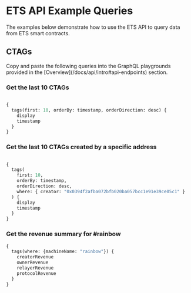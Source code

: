 
# ETS API Example Queries

The examples below demonstrate how to use the ETS API to query data from ETS smart contracts.

## CTAGs

<Callout type="tip">
Copy and paste the following queries into the GraphQL playgrounds provided in the [Overview](/docs/api/intro#api-endpoints) section.
</Callout>

### Get the last 10 CTAGs
```graphql

{
  tags(first: 10, orderBy: timestamp, orderDirection: desc) {
    display
    timestamp
  }
}

```

### Get the last 10 CTAGs created by a specific address
```graphql

{
  tags(
    first: 10,
    orderBy: timestamp,
    orderDirection: desc,
    where: { creator: "0x0394f2afba072bfb020ba057bcc1e91e39ce05c1" }
  ) {
    display
    timestamp
  }
}
```

### Get the revenue summary for #rainbow
```graphql
{
  tags(where: {machineName: "rainbow"}) {
    creatorRevenue
    ownerRevenue
    relayerRevenue
    protocolRevenue
  }
}
```
